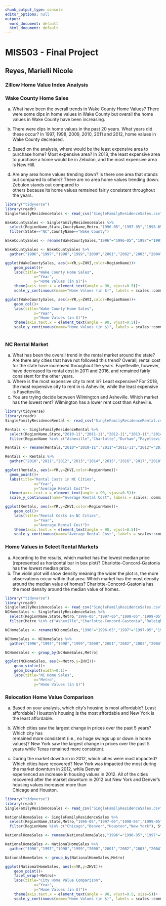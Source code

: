 ---
chunk_output_type: console
editor_options: null
output:
  word_document: default
  html_document: default
---
# MIS503 - Final Project
## Reyes, Marielli Nicole
### Zillow Home Value Index Analysis

### Wake County Home Sales

a. What have been the overall trends in Wake County Home Values?
   There were some dips in home values in Wake County but overall the home values in Wake      County have been increasing.
   
b. There were dips in home values in the past 20 years. What years did these occur?
   In 1997, 1998, 2009, 2010, 2011 and 2012, home values in Wake County decreased.
   
c. Based on the analysis, where would be the least expensive area to purchase home? Most       expensive area?
   In 2018, the least expensive area to purchase a home would be in Zebulon, and the most      expensive area is New Hill. 
   
d. Are any area home values trending down? Is there one area that stands out compared to      others? There are no area home values trending down. Zebulon stands out compared to    
   others because its home values remained fairly consistent throughout the years.

```{r}
library("tidyverse")
library(readr)
SingleFamilyResidenceSales <- read_csv("SingleFamilyResidenceSales.csv")
```


```{r}
WakeCountySales <- SingleFamilyResidenceSales %>%
  select(RegionName,State,CountyName,Metro,"1996-05","1997-05","1998-05","1999-05","2000-05","2001-05","2002-05","2003-05","2004-05","2005-05","2006-05","2007-05","2008-05","2009-05","2010-05","2011-05","2012-05","2013-05","2014-05","2015-05","2016-05","2017-05","2018-05") %>%
  filter(State=="NC",CountyName=="Wake County")

WakeCountySales <- rename(WakeCountySales,"1996"="1996-05","1997"="1997-05","1998"="1998-05","1999"="1999-05","2000"="2000-05","2001"="2001-05","2002"="2002-05","2003"="2003-05","2004"="2004-05","2005"="2005-05","2006"="2006-05","2007"="2007-05","2008"="2008-05","2009"="2009-05","2010"="2010-05","2011"="2011-05","2012"="2012-05","2013"="2013-05","2014"="2014-05","2015"="2015-05","2016"="2016-05","2017"="2017-05","2018"="2018-05")
```

```{r}
WakeCountySales <- WakeCountySales %>%
  gather("1996","1997","1998","1999","2000","2001","2002","2003","2004","2005","2006","2007","2008","2009","2010","2011","2012","2013","2014","2015","2016","2017","2018",key='YR',value='ZHVI')
```
```{r}
ggplot(WakeCountySales, aes(x=YR,y=ZHVI,color=RegionName))+
    geom_point()+
    labs(title="Wake County Home Sales",
             x="Year",
             y="Home Values (in $)")+
    theme(axis.text.x = element_text(angle = 90, vjust=0.5))+
    scale_y_continuous(name="Home Values (in $)", labels = scales::comma)

ggplot(WakeCountySales, aes(x=YR,y=ZHVI,color=RegionName))+
    geom_col()+
    labs(title="Wake County Home Sales",
             x="Year",
             y="Home Values (in $)")+
    theme(axis.text.x = element_text(angle = 90, vjust=0.5))+
    scale_y_continuous(name="Home Values (in $)", labels = scales::comma)
   
```


### NC Rental Market

a. What has been the overall trend in the rental market around the state? Are there any cities that have not followed this trend? 
  Overall, rental cost for the state have increased throughout the years. Fayetteville, however, have decreased its rental cost in 2011 and 2016, and remained fairly consistent for the other years. 
b. Where is the most expensive city to rent in? Least expensive?
For 2018, the most expensive city to rent in is Asheville, while the least expensive is Fayetteville. 
c. You are trying decide between Wilmington and Asheville. Which market has the lowest rent? Wilmington has a lower rent cost than Asheville. 
  
  
```{r}
library(tidyverse)
library(readr)
SingleFamilyResidenceRental <- read_csv("SingleFamilyResidenceRental.csv")
```

```{r}
Rentals <- SingleFamilyResidenceRental %>%
  select(RegionName,State,"2010-11","2011-11","2012-11","2013-11","2014-11","2015-11","2016-11","2017-11","2018-10") %>%
  filter(RegionName %in% c("Asheville","Charlotte","Durham","Fayetteville","Raleigh","Wilmington"),State=="NC")

Rentals <- rename(Rentals,"2010"="2010-11","2011"="2011-11","2012"="2012-11","2013"="2013-11","2014"="2014-11","2015"="2015-11","2016"="2016-11","2017"="2017-11","2018"="2018-10")

Rentals <- Rentals %>%
  gather("2010","2011","2012","2013","2014","2015","2016","2017","2018",key='YR',value='ZHVI')

ggplot(Rentals, aes(x=YR,y=ZHVI,color=RegionName))+
  geom_point()+
  labs(title="Rental Costs in NC Cities",
             x="Year",
             y="Average Rental Cost")+
  theme(axis.text.x = element_text(angle = 90, vjust=0.5))+
  scale_y_continuous(name="Average Rental Cost", labels = scales::comma)

ggplot(Rentals, aes(x=YR,y=ZHVI,color=RegionName))+
    geom_col()+
    labs(title="Rental Costs in NC Cities",
             x="Year",
             y="Average Rental Cost")+
    theme(axis.text.x = element_text(angle = 90, vjust=0.5))+
    scale_y_continuous(name="Average Rental Cost", labels = scales::comma)
```



### Home Values in Select Rental Markets

a. According to the results, which market has the lowest median price (represented as horizontal bar in box plot)? Charlotte-Concord-Gastonia has the lowest median price.
b. The violin plot will show density meaning the wider the plot is, the more observations occur within that area. Which market has the most density around the median value of homes?
Charlotte-Concord-Gastonia has the most density around the median value of homes.

```{r}
library("tidyverse")
library(readr)
SingleFamilyResidenceSales <- read_csv("SingleFamilyResidenceSales.csv")
NCHomeSales <- SingleFamilyResidenceSales %>%
  select(RegionName,State,Metro,"1996-05","1997-05","1998-05","1999-05","2000-05","2001-05","2002-05","2003-05","2004-05","2005-05","2006-05","2007-05","2008-05","2009-05","2010-05","2011-05","2012-05","2013-05","2014-05","2015-05","2016-05","2017-05","2018-05") %>%
  filter(Metro %in% c("Asheville","Charlotte-Concord-Gastonia","Raleigh","Wilmington"),State=="NC")

NCHomeSales <- rename(NCHomeSales,"1996"="1996-05","1997"="1997-05","1998"="1998-05","1999"="1999-05","2000"="2000-05","2001"="2001-05","2002"="2002-05","2003"="2003-05","2004"="2004-05","2005"="2005-05","2006"="2006-05","2007"="2007-05","2008"="2008-05","2009"="2009-05","2010"="2010-05","2011"="2011-05","2012"="2012-05","2013"="2013-05","2014"="2014-05","2015"="2015-05","2016"="2016-05","2017"="2017-05","2018"="2018-05")

NCHomeSales <- NCHomeSales %>%
  gather("1996","1997","1998","1999","2000","2001","2002","2003","2004","2005","2006","2007","2008","2009","2010","2011","2012","2013","2014","2015","2016","2017","2018",key='YR',value='ZHVI')

NCHomeSales <- group_by(NCHomeSales,Metro)

ggplot(NCHomeSales, aes(x=Metro,y=ZHVI))+
    geom_violin()+
    geom_boxplot(width=0.1)+
    labs(title="NC Home Sales",
             x="Metro",
             y="Home Values (in $)")
```

### Relocation Home Value Comparison

a. Based on your analysis, which city’s housing is most affordable? Least affordable?
   Houston's housing is the most affordable and New York is the least affordable.
    
b. Which cities saw the largest change in prices over the past 5 years? Which city has     
   remained more consistent (i.e., no huge swings up or down in home values)?
   New York saw the largest change in prices over the past 5 years while Texas remained       more consistent. 
  
c. During the market downturn in 2012, which cities were most impacted? Which cities have
   recovered?
   New York was impacted the most during the market downturn in 2012, while Denver        
   experienced an increase in housing values in 2012. All of the cities recovered after the    market downturn in 2012 but New York and Denver's housing values increased more than    
   Chicago and Houston. 
   
```{r}
library("tidyverse")
library(readr)
SingleFamilyResidenceSales <- read_csv("SingleFamilyResidenceSales.csv")

NationalHomeSales <- SingleFamilyResidenceSales %>%
  select(RegionName,State,Metro,"1996-05","1997-05","1998-05","1999-05","2000-05","2001-05","2002-05","2003-05","2004-05","2005-05","2006-05","2007-05","2008-05","2009-05","2010-05","2011-05","2012-05","2013-05","2014-05","2015-05","2016-05","2017-05","2018-05") %>%
  filter(RegionName %in% c("Chicago","Denver","Houston","New York"), State %in% c("IL","CO","TX","NY"))

NationalHomeSales <- rename(NationalHomeSales,"1996"="1996-05","1997"="1997-05","1998"="1998-05","1999"="1999-05","2000"="2000-05","2001"="2001-05","2002"="2002-05","2003"="2003-05","2004"="2004-05","2005"="2005-05","2006"="2006-05","2007"="2007-05","2008"="2008-05","2009"="2009-05","2010"="2010-05","2011"="2011-05","2012"="2012-05","2013"="2013-05","2014"="2014-05","2015"="2015-05","2016"="2016-05","2017"="2017-05","2018"="2018-05")

NationalHomeSales <- NationalHomeSales %>%
  gather("1996","1997","1998","1999","2000","2001","2002","2003","2004","2005","2006","2007","2008","2009","2010","2011","2012","2013","2014","2015","2016","2017","2018",key='YR',value='ZHVI')

NationalHomeSales <- group_by(NationalHomeSales,Metro)

ggplot(NationalHomeSales, aes(x=YR,y=ZHVI))+
    geom_point()+
    facet_wrap(~Metro)+
    labs(title="City Home Value Comparison",
             x="Year",
             y="Home Values (in $)")+
    theme(axis.text.x = element_text(angle = 90, vjust=0.5, size=5))+
    scale_y_continuous(name="Home Values (in $)", labels = scales::comma)
```

